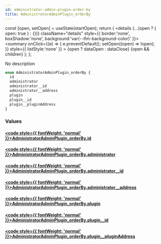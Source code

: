 ```yaml
---
id: administrator-admin-plugin-order-by
title: AdministratorAdminPlugin_orderBy
---
```









  const [open, setOpen] = useState(startOpen);
  return (
    <details {...(open ? { open: true } : {})} className="details" style={{ border:'none', boxShadow:'none', background:'var(--ifm-background-color)' }}>
      <summary
        onClick={(e) => {
          e.preventDefault();
          setOpen((open) => !open);
        }}
        style={{ listStyle:'none' }}
      >
      {open ? dataOpen : dataClose}
      </summary>
      {open && children}
    </details>
  );
};








No description


```graphql
enum AdministratorAdminPlugin_orderBy {
  id
  administrator
  administrator__id
  administrator__address
  plugin
  plugin__id
  plugin__pluginAddress
}
```




### Values

#### [<code style={{ fontWeight: 'normal' }}>AdministratorAdminPlugin_orderBy.<b>id</b></code>](#)  
> 
> 
> 
> 

#### [<code style={{ fontWeight: 'normal' }}>AdministratorAdminPlugin_orderBy.<b>administrator</b></code>](#)  
> 
> 
> 
> 

#### [<code style={{ fontWeight: 'normal' }}>AdministratorAdminPlugin_orderBy.<b>administrator__id</b></code>](#)  
> 
> 
> 
> 

#### [<code style={{ fontWeight: 'normal' }}>AdministratorAdminPlugin_orderBy.<b>administrator__address</b></code>](#)  
> 
> 
> 
> 

#### [<code style={{ fontWeight: 'normal' }}>AdministratorAdminPlugin_orderBy.<b>plugin</b></code>](#)  
> 
> 
> 
> 

#### [<code style={{ fontWeight: 'normal' }}>AdministratorAdminPlugin_orderBy.<b>plugin__id</b></code>](#)  
> 
> 
> 
> 

#### [<code style={{ fontWeight: 'normal' }}>AdministratorAdminPlugin_orderBy.<b>plugin__pluginAddress</b></code>](#)  
> 
> 
> 
> 





